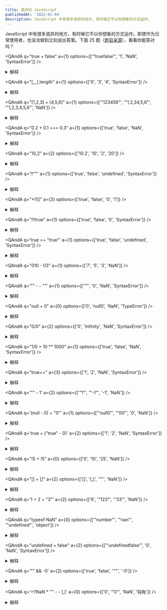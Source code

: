 ```yaml
---
title: 诡异的 JavaScript
publishedAt: '2022-01-04'
description: JavaScript 中有很多诡异的地方，有时候它不以你想象的方式运作。
---
```


JavaScript 中有很多诡异的地方，有时候它不以你想象的方式运作。即使作为日常使用者，也没法做到立刻说出答案。下面 25 题（[题目来源](https://jsisweird.com)），看看你能答对吗？

<QAndA
  q="true + false"
  a={1}
  options={['"truefalse"', '1', 'NaN', 'SyntaxError']}
/>

<details>
  <summary>解释</summary>

</details>

<QAndA q="[,,,].length" a={1} options={['0', '3', '4', 'SyntaxError']} />

<details>
  <summary>解释</summary>

</details>

<QAndA
  q="[1,2,3] + [4,5,6]"
  a={1}
  options={['"123456"', '"1,2,34,5,6"', '"1,2,3,4,5,6"', 'NaN']}
/>

<details>
  <summary>解释</summary>

</details>

<QAndA
  q="0.2 + 0.1 === 0.3"
  a={1}
  options={['true', 'false', 'NaN', 'SyntaxError']}
/>

<details>
  <summary>解释</summary>

</details>

<QAndA q="10,2" a={2} options={['10.2', '10', '2', '20']} />

<details>
  <summary>解释</summary>

</details>

<QAndA q='!!""' a={1} options={['true', 'false', 'undefined', 'SyntaxError']} />

<details>
  <summary>解释</summary>

</details>

<QAndA q="+!![]" a={3} options={['true', 'false', '0', '1']} />

<details>
  <summary>解释</summary>

</details>

<QAndA q="!!!true" a={1} options={['true', 'false', '0', 'SyntaxError']} />

<details>
  <summary>解释</summary>

</details>

<QAndA
  q='true == "true"'
  a={1}
  options={['true', 'false', 'undefined', 'SyntaxError']}
/>

<details>
  <summary>解释</summary>

</details>

<QAndA q="010 - 03" a={1} options={['7', '5', '3', 'NaN']} />

<details>
  <summary>解释</summary>

</details>

<QAndA q='"" - - ""' a={1} options={['""', '0', 'NaN', 'SyntaxError']} />

<details>
  <summary>解释</summary>

</details>

<QAndA q="null + 0" a={0} options={['0', 'null0', 'NaN', 'TypeError']} />

<details>
  <summary>解释</summary>

</details>

<QAndA q="0/0" a={2} options={['0', 'Infinity', 'NaN', 'SyntaxError']} />

<details>
  <summary>解释</summary>

</details>

<QAndA
  q="1/0 > 10 ** 1000"
  a={1}
  options={['true', 'false', 'NaN', 'SyntaxError']}
/>

<details>
  <summary>解释</summary>

</details>

<QAndA q="true++" a={3} options={['1', '2', 'NaN', 'SyntaxError']} />

<details>
  <summary>解释</summary>

</details>

<QAndA q='"" - 1' a={2} options={['"1"', '"-1"', '-1', 'NaN']} />

<details>
  <summary>解释</summary>

</details>

<QAndA q='(null - 0) + "0"' a={1} options={['"null0"', '"00"', '0', 'NaN']} />

<details>
  <summary>解释</summary>

</details>

<QAndA
  q='true + ("true" - 0)'
  a={2}
  options={['1', '2', 'NaN', 'SyntaxError']}
/>

<details>
  <summary>解释</summary>

</details>

<QAndA q="!5 + !5" a={0} options={['0', '10', '25', 'NaN']} />

<details>
  <summary>解释</summary>

</details>

<QAndA q="[] + []" a={2} options={['[]', '[,]', '""', 'NaN']} />

<details>
  <summary>解释</summary>

</details>

<QAndA q='1 + 2 + "3"' a={2} options={['6', '"123"', '"33"', 'NaN']} />

<details>
  <summary>解释</summary>

</details>

<QAndA
  q="typeof NaN"
  a={0}
  options={['"number"', '"nan"', '"undefined"', 'object']}
/>

<details>
  <summary>解释</summary>

</details>

<QAndA
  q="undefined + false"
  a={2}
  options={['"undefinedfalse"', '0', 'NaN', 'SyntaxError']}
/>

<details>
  <summary>解释</summary>

</details>

<QAndA q='"" && -0' a={2} options={['true', 'false', '""', '-0']} />

<details>
  <summary>解释</summary>

</details>

<QAndA q='+!!NaN * "" - - [,]' a={0} options={['0', '"0"', 'NaN', '钝角']} />

<details>
  <summary>解释</summary>

</details>
